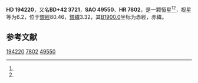 {{Starbox begin
| name = HD 194220
}}
{{Starbox observe
| epoch = [[J2000.0|J2000.0]]
| constell = {{星座名待查}}<ref name=SIMBAD>{{cite web
 | url=http://simbad.u-strasbg.fr/simbad/sim-id?Ident=HR+7802
 | title=Pulsating variable Star
 | publisher=Centre de Données astronomiques de Strasbourg
 | work=SIMBAD
 | accessdate=2012-07-13
 | archive-date=2019-07-27
 | archive-url=https://web.archive.org/web/20190727202542/http://simbad.u-strasbg.fr/simbad/sim-id%3FIdent%3DHR%2B7802
 | dead-url=no
 }}</ref><ref name=DATA>{{cite web
 | url=http://vizier.u-strasbg.fr/viz-bin/VizieR-5?-out.add=.&-source=5050&-corr=PK=HR&-out.max=9999&HR=7802
 | title=VizieR Detailed Page
 | accessdate=2012-07-13
 | archive-date=2016-03-04
 | archive-url=https://web.archive.org/web/20160304234015/http://vizier.u-strasbg.fr/viz-bin/VizieR-5?-out.add=.&-source=5050&-corr=PK=HR&-out.max=9999&HR=7802
 | dead-url=no
 }}</ref>
| 星官 = 
| ra = {{RA|20|22|55.5}}<ref name=SIMBAD /><ref name=DATA />
| dec = {{DEC|+42|59|0}}<ref name=SIMBAD /><ref name=DATA />
| appmag_v = 6.2<ref name=SIMBAD /><ref name=DATA />
}}
{{Starbox character
| class = K0III<ref name=SIMBAD /><ref name=DATA />
| b-v = 0.95<ref name=SIMBAD /><ref name=DATA />
| u-b = 0.76<ref name=SIMBAD /><ref name=DATA />
| r-i = <ref name=SIMBAD /><ref name=DATA />
| variable = 
}}
{{Starbox astrometry
| radial_v = 0.76
| prop_mo_ra = -20
| parallax = 0.014
| p_error =
}}
{{Starbox catalog
| names =BD+42 3721，[[SAO星表|SAO]] 49550，[[HD星表|HD]] 194220，[[HR星表|HR]] 7802}}
{{Starbox reference |Simbad=HR+7802}}
{{Starbox end}}

'''HD 194220'''，又名'''BD+42 3721'''，'''SAO 49550'''、'''HR 7802'''，是一颗恒星<ref name=SIMBAD /><ref name=DATA />，视星等为6.2，位于[[銀道座標系|銀經]]80.46，[[銀道座標系|銀緯]]3.32，其[[B1900.0|B1900.0]]坐标为赤經{{RA|20|19|28.7}}，赤緯{{DEC|+42|3.32|38}}。

== 参考文献 ==
{{reflist}}

{{star-stub}}

[[Category:HD和HDE天體|194220]]
[[Category:HR天體|7802]]
[[Category:SAO天體|49550]]